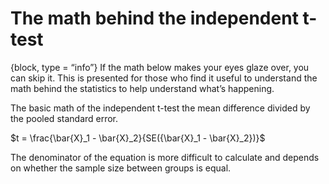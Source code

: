 # The math behind the independent t-test

{block, type = "info"} If the math below makes your eyes glaze over, you can skip it. This is presented for those who find it useful to understand the math behind the statistics to help understand what's happening.

The basic math of the independent t-test the mean difference divided by the pooled standard error.

$t = \frac{\bar{X}_1 - \bar{X}_2}{SE({\bar{X}_1 - \bar{X}_2})}$

The denominator of the equation is more difficult to calculate and depends on whether the sample size between groups is equal.
